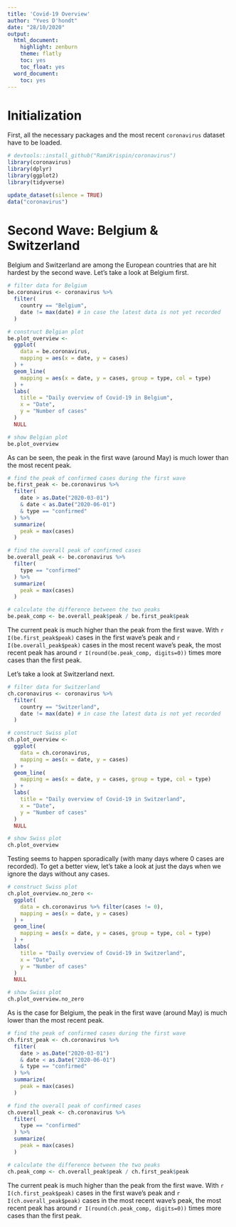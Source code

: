 ```yaml
---
title: 'Covid-19 Overview'
author: "Yves D'hondt"
date: "28/10/2020"
output:
  html_document:
    highlight: zenburn
    theme: flatly
    toc: yes
    toc_float: yes
  word_document:
    toc: yes
---
```


# Initialization

First, all the necessary packages and the most recent `coronavirus` dataset have to be loaded.

```r
# devtools::install_github("RamiKrispin/coronavirus")
library(coronavirus)
library(dplyr)
library(ggplot2)
library(tidyverse)
```

```r
update_dataset(silence = TRUE)
data("coronavirus")
```

#  Second Wave: Belgium & Switzerland

Belgium and Switzerland are among the European countries that are hit hardest by the second wave.
Let's take a look at Belgium first.

```r
# filter data for Belgium
be.coronavirus <- coronavirus %>% 
  filter(
    country == "Belgium",
    date != max(date) # in case the latest data is not yet recorded
  )

# construct Belgian plot
be.plot_overview <- 
  ggplot(
    data = be.coronavirus,
    mapping = aes(x = date, y = cases)
  ) +
  geom_line(
    mapping = aes(x = date, y = cases, group = type, col = type)
  ) +
  labs(
    title = "Daily overview of Covid-19 in Belgium",
    x = "Date",
    y = "Number of cases"
  )
  NULL

# show Belgian plot
be.plot_overview
```

As can be seen, the peak in the first wave (around May) is much lower than the most recent peak.

```r
# find the peak of confirmed cases during the first wave
be.first_peak <- be.coronavirus %>% 
  filter(
    date > as.Date("2020-03-01")
    & date < as.Date("2020-06-01")
    & type == "confirmed"
  ) %>% 
  summarize(
    peak = max(cases)
  )

# find the overall peak of confirmed cases
be.overall_peak <- be.coronavirus %>% 
  filter(
    type == "confirmed"
  ) %>% 
  summarize(
    peak = max(cases)
  )

# calculate the difference between the two peaks
be.peak_comp <- be.overall_peak$peak / be.first_peak$peak
```

The current peak is much higher than the peak from the first wave. With `r I(be.first_peak$peak)` cases in the first wave's peak and `r I(be.overall_peak$peak)` cases in the most recent wave's peak, the most recent peak has around `r I(round(be.peak_comp, digits=0))` times more cases than the first peak.

Let's take a look at Switzerland next.

```r
# filter data for Switzerland
ch.coronavirus <- coronavirus %>% 
  filter(
    country == "Switzerland",
    date != max(date) # in case the latest data is not yet recorded
  )

# construct Swiss plot
ch.plot_overview <- 
  ggplot(
    data = ch.coronavirus,
    mapping = aes(x = date, y = cases)
  ) +
  geom_line(
    mapping = aes(x = date, y = cases, group = type, col = type)
  ) +
  labs(
    title = "Daily overview of Covid-19 in Switzerland",
    x = "Date",
    y = "Number of cases"
  )
  NULL

# show Swiss plot
ch.plot_overview
```

Testing seems to happen sporadically (with many days where 0 cases are recorded).
To get a better view, let's take a look at just the days when we ignore the days without any cases.

```r

# construct Swiss plot
ch.plot_overview.no_zero <- 
  ggplot(
    data = ch.coronavirus %>% filter(cases != 0),
    mapping = aes(x = date, y = cases)
  ) +
  geom_line(
    mapping = aes(x = date, y = cases, group = type, col = type)
  ) +
  labs(
    title = "Daily overview of Covid-19 in Switzerland",
    x = "Date",
    y = "Number of cases"
  )
  NULL

# show Swiss plot
ch.plot_overview.no_zero
```

As is the case for Belgium, the peak in the first wave (around May) is much lower than the most recent peak.

```r
# find the peak of confirmed cases during the first wave
ch.first_peak <- ch.coronavirus %>% 
  filter(
    date > as.Date("2020-03-01")
    & date < as.Date("2020-06-01")
    & type == "confirmed"
  ) %>% 
  summarize(
    peak = max(cases)
  )

# find the overall peak of confirmed cases
ch.overall_peak <- ch.coronavirus %>% 
  filter(
    type == "confirmed"
  ) %>% 
  summarize(
    peak = max(cases)
  )

# calculate the difference between the two peaks
ch.peak_comp <- ch.overall_peak$peak / ch.first_peak$peak
```

The current peak is much higher than the peak from the first wave. With `r I(ch.first_peak$peak)` cases in the first wave's peak and `r I(ch.overall_peak$peak)` cases in the most recent wave's peak, the most recent peak has around `r I(round(ch.peak_comp, digits=0))` times more cases than the first peak.